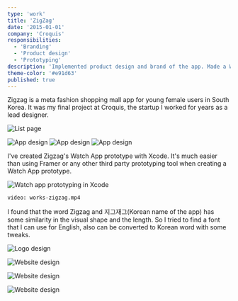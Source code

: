 ```yaml
---
type: 'work'
title: 'ZigZag'
date: '2015-01-01'
company: 'Croquis'
responsibilities:
  - 'Branding'
  - 'Product design'
  - 'Prototyping'
description: 'Implemented product design and brand of the app. Made a Watch App prototype using Xcode.'
theme-color: '#e91d63'
published: true
---
```



Zigzag is a meta fashion shopping mall app for young female users in South Korea. It was my final project at Croquis, the startup I worked for years as a lead designer.

<ImageContainer maxSize={600} noShadow noBorder noCaption>

![List page](works-zigzag-01.png)

</ImageContainer>

<ImageContainer size="large" grid={3} noShadow noBorder noCaption>

![App design](works-zigzag-02.png)
![App design](works-zigzag-03.png)
![App design](works-zigzag-04.png)

</ImageContainer>

I've created Zigzag's Watch App prototype with Xcode. It's much easier than using Framer or any other third party prototyping tool when creating a Watch App prototype.

<ImageContainer>

![Watch app prototyping in Xcode](works-zigzag-05.jpg)

</ImageContainer>

<VideoContainer maxSize={280}>

`video: works-zigzag.mp4`

</VideoContainer>

I found that the word Zigzag and 지그재그(Korean name of the app) has some similarity in the visual shape and the length. So I tried to find a font that I can use for English, also can be converted to Korean word with some tweaks.

<ImageContainer maxSize={200}>

![Logo design](works-zigzag-06.svg)

</ImageContainer>

<ImageContainer noCaption>

![Website design](works-zigzag-web-01.jpg)

</ImageContainer>
<ImageContainer noCaption>

![Website design](works-zigzag-web-02.jpg)

</ImageContainer>
<ImageContainer>

![Website design](works-zigzag-web-03.jpg)

</ImageContainer>